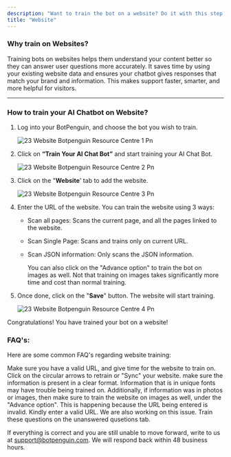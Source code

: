 ```yaml
---
description: "Want to train the bot on a website? Do it with this step by step guide!"
title: "Website"
---
```


### **Why train on Websites?**

Training bots on websites helps them understand your content better so they can answer user questions more accurately. It saves time by using your existing website data and ensures your chatbot gives responses that match your brand and information. This makes support faster, smarter, and more helpful for visitors.

---

### **How to train your AI Chatbot on Website?**

1. Log into your BotPenguin, and choose the bot you wish to train.

   ![23 Website Botpenguin Resource Centre 1 Pn](/images/how-botpenguin-works/website/23.website__botpenguin_resource_centre-1.png)
2. Click on **“Train Your AI Chat Bot”** and start training your AI Chat Bot.

   ![23 Website Botpenguin Resource Centre 2 Pn](/images/how-botpenguin-works/website/23.website__botpenguin_resource_centre-2.png)
3. Click on the "**Website**' tab to add the website.

   ![23 Website Botpenguin Resource Centre 3 Pn](/images/how-botpenguin-works/website/23.website__botpenguin_resource_centre-3.png)
4. Enter the URL of the website. You can train the website using 3 ways:
   - Scan all pages: Scans the current page, and all the pages linked to the website.
   - Scan Single Page: Scans and trains only on current URL.
   - Scan JSON information: Only scans the JSON information.

     <Info>
       You can also click on the "Advance option" to train the bot on images as well. Not that training on images takes significantly more time and cost than normal training.
     </Info>
5. Once done, click on the "**Save**" button. The website will start training.

   ![23 Website Botpenguin Resource Centre 4 Pn](/images/how-botpenguin-works/website/23.website__botpenguin_resource_centre-4.png)

Congratulations\! You have trained your bot on a website\!

### **FAQ's:**

Here are some common FAQ's regarding website training:

<AccordionGroup>
  <Accordion title="Why is my bot not training from selected web pages?">
    Make sure you have a valid URL, and give time for the website to train on.
  </Accordion>
  <Accordion title="How to retrain your bot on a site?">
    Click on the circular arrows to retrain or "Sync" your website.
  </Accordion>
  <Accordion title="Why is the bot not answering information that is present on my site?">
    make sure the information is present in a clear format. Information that is in unique fonts may have trouble being trained on. Additionally, if information was in photos or images, then make sure to train the website on images as well, under the "Advance option".
  </Accordion>
  <Accordion title="My site is freezing when I enter the URL">
    This is happening because the URL being entered is invalid. Kindly enter a valid URL. We are also working on this issue.
  </Accordion>
  <Accordion title="What is the method of training your bot on questions that are not being answered?">
    Train these questions on the unanswered qusetions tab.
  </Accordion>
</AccordionGroup>

If everything is correct and you are still unable to move forward, write to us at [support@botpenguin.com](mailto:support@botpenguin.com). We will respond back within 48 business hours.